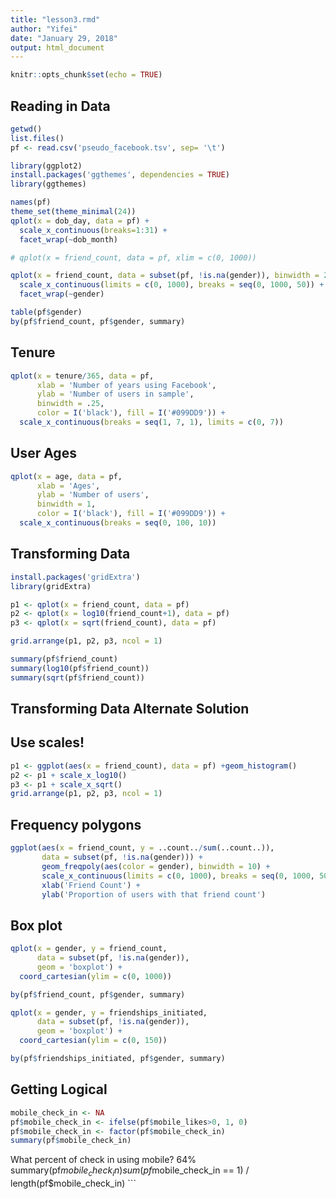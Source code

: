 ```yaml
---
title: "lesson3.rmd"
author: "Yifei"
date: "January 29, 2018"
output: html_document
---
```


```r
knitr::opts_chunk$set(echo = TRUE)
```

## Reading in Data
```r
getwd()
list.files()
pf <- read.csv('pseudo_facebook.tsv', sep= '\t')
```

```r
library(ggplot2)
install.packages('ggthemes', dependencies = TRUE)
library(ggthemes)
```

```r
names(pf)
theme_set(theme_minimal(24)) 
qplot(x = dob_day, data = pf) + 
  scale_x_continuous(breaks=1:31) +
  facet_wrap(~dob_month)
```
```r
# qplot(x = friend_count, data = pf, xlim = c(0, 1000))

qplot(x = friend_count, data = subset(pf, !is.na(gender)), binwidth = 25) +
  scale_x_continuous(limits = c(0, 1000), breaks = seq(0, 1000, 50)) +
  facet_wrap(~gender)
```

```r
table(pf$gender)
by(pf$friend_count, pf$gender, summary)
```

## Tenure
```r
qplot(x = tenure/365, data = pf, 
      xlab = 'Number of years using Facebook',
      ylab = 'Number of users in sample',
      binwidth = .25, 
      color = I('black'), fill = I('#099DD9')) +
  scale_x_continuous(breaks = seq(1, 7, 1), limits = c(0, 7))
```


## User Ages
```r
qplot(x = age, data = pf,
      xlab = 'Ages',
      ylab = 'Number of users',
      binwidth = 1,
      color = I('black'), fill = I('#099DD9')) +
  scale_x_continuous(breaks = seq(0, 100, 10))
```

## Transforming Data
```r
install.packages('gridExtra')
library(gridExtra)

p1 <- qplot(x = friend_count, data = pf)
p2 <- qplot(x = log10(friend_count+1), data = pf)
p3 <- qplot(x = sqrt(friend_count), data = pf)

grid.arrange(p1, p2, p3, ncol = 1)

summary(pf$friend_count)
summary(log10(pf$friend_count))
summary(sqrt(pf$friend_count))
```

## Transforming Data Alternate Solution
## Use scales!
```r
p1 <- ggplot(aes(x = friend_count), data = pf) +geom_histogram()
p2 <- p1 + scale_x_log10()
p3 <- p1 + scale_x_sqrt()
grid.arrange(p1, p2, p3, ncol = 1)

```

## Frequency polygons
```r
ggplot(aes(x = friend_count, y = ..count../sum(..count..)), 
       data = subset(pf, !is.na(gender))) +
       geom_freqpoly(aes(color = gender), binwidth = 10) +
       scale_x_continuous(limits = c(0, 1000), breaks = seq(0, 1000, 50)) +
       xlab('Friend Count') +
       ylab('Proportion of users with that friend count')
```

## Box plot
```r
qplot(x = gender, y = friend_count,
      data = subset(pf, !is.na(gender)),
      geom = 'boxplot') +
  coord_cartesian(ylim = c(0, 1000))

by(pf$friend_count, pf$gender, summary)
```
```r
qplot(x = gender, y = friendships_initiated,
      data = subset(pf, !is.na(gender)),
      geom = 'boxplot') +
  coord_cartesian(ylim = c(0, 150))

by(pf$friendships_initiated, pf$gender, summary)
```

## Getting Logical
```r
mobile_check_in <- NA
pf$mobile_check_in <- ifelse(pf$mobile_likes>0, 1, 0)
pf$mobile_check_in <- factor(pf$mobile_check_in)
summary(pf$mobile_check_in)

```
What percent of check in using mobile? 64%
summary(pf$mobile_check_in)
sum(pf$mobile_check_in == 1) / length(pf$mobile_check_in)
```

